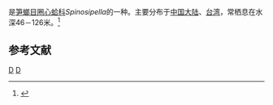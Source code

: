 {{noteTA
|T=zh-cn:岱氏旋心蛤; zh-tw:股刺圈心蛤;
|1=zh-cn:岱氏旋心蛤; zh-tw:股刺圈心蛤;
}}
{{Speciesbox
| taxon = Spinosipella deshayesiana
| binomial_authority = (Fischer, 1862)
}}
{{地区用词4|start=学名：''{{lang|la|Spinosipella deshayesiana}}''|cn=岱氏旋心蛤|tw=股刺圈心蛤|as=称}}是[[笋螂目|笋螂目]][[圈心蛤科|圈心蛤科]]''Spinosipella''的一种。主要分布于[[中国大陆|中国大陆]]、[[台湾|台湾]]，常栖息在水深46－126米。<ref>{{cite web|url=http://shell.sinica.edu.tw/chinese/shellbase_detail.php?science_no=2834|title=国际贝库：岱氏旋心蛤|publisher=台湾贝类资料库|accessdate=2009-08-11|archive-date=2016-03-04|archive-url=https://web.archive.org/web/20160304205026/http://shell.sinica.edu.tw/chinese/shellbase_detail.php?science_no=2834|dead-url=no}}</ref>

== 参考文献 ==
{{reflist}}
{{Taxonbar|from=Q14375853}}

[[Category:圈心蛤科|D]]
[[Category:_1862年描述的动物|D]]